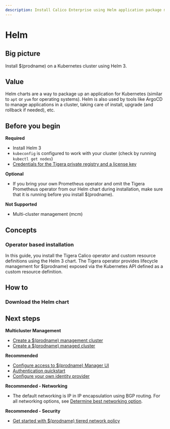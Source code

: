 ```yaml
---
description: Install Calico Enterprise using Helm application package manager.
---
```



# Helm

## Big picture

Install $(prodname) on a Kubernetes cluster using Helm 3.

## Value

Helm charts are a way to package up an application for Kubernetes (similar to `apt` or `yum` for operating systems). Helm is also used by tools like ArgoCD to manage applications in a cluster, taking care of install, upgrade (and rollback if needed), etc.

## Before you begin

**Required**

- Install Helm 3
- `kubeconfig` is configured to work with your cluster (check by running `kubectl get nodes`)
- [Credentials for the Tigera private registry and a license key](../calico-enterprise.mdx)

**Optional**

- If you bring your own Prometheus operator and omit the Tigera Prometheus operator from our Helm chart during installation, make sure that it is running before you install $(prodname).

**Not Supported**

- Multi-cluster management (mcm)

<!-- TODO(dimitrin) Add supported cluster type after verification

management and managed clusters -->

## Concepts

### Operator based installation

In this guide, you install the Tigera Calico operator and custom resource definitions using the Helm 3 chart. The Tigera operator provides lifecycle management for $(prodname) exposed via the Kubernetes API defined as a custom resource definition.

## How to

### Download the Helm chart

<GettingStartedInstallOnClustersKubernetesHelm />

## Next steps

**Multicluster Management**

- [Create a $(prodname) management cluster](../../../multicluster/create-a-management-cluster.mdx)
- [Create a $(prodname) managed cluster](../../../multicluster/create-a-managed-cluster.mdx)

**Recommended**

- [Configure access to $(prodname) Manager UI](../../../operations/cnx/access-the-manager.mdx)
- [Authentication quickstart](../../../operations/cnx/authentication-quickstart.mdx)
- [Configure your own identity provider](../../../operations/cnx/configure-identity-provider.mdx)

**Recommended - Networking**

- The default networking is IP in IP encapsulation using BGP routing. For all networking options, see [Determine best networking option](../../../networking/determine-best-networking.mdx).

**Recommended - Security**

- [Get started with $(prodname) tiered network policy](../../../network-policy/policy-tiers/tiered-policy.mdx)
